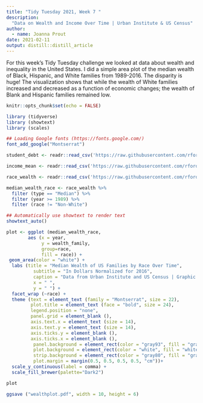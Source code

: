 ```yaml
---
title: "Tidy Tuesday 2021, Week 7 "
description: 
  "Data on Wealth and Income Over Time | Urban Institute & US Census"
author:
  - name: Joanna Prout
date: 2021-02-11
output: distill::distill_article
---
```


For this week's Tidy Tuesday challenge we looked at data about wealth and inequality in the United States.  I did a simple area plot of the median wealth of Black, Hispanic, and White families from 1989-2016.  The disparity is huge! The visualization shows that while the wealth of White families increased and decreased as a function of economic changes; the wealth of Blank and Hispanic families remained low.

```r
knitr::opts_chunk$set(echo = FALSE)

library (tidyverse)
library (showtext)
library (scales)

## Loading Google fonts (https://fonts.google.com/)
font_add_google("Montserrat")

student_debt <- readr::read_csv('https://raw.githubusercontent.com/rfordatascience/tidytuesday/master/data/2021/2021-02-09/student_debt.csv')

income_mean <- readr::read_csv('https://raw.githubusercontent.com/rfordatascience/tidytuesday/master/data/2021/2021-02-09/income_mean.csv')

race_wealth <- readr::read_csv('https://raw.githubusercontent.com/rfordatascience/tidytuesday/master/data/2021/2021-02-09/race_wealth.csv')
```



```r
median_wealth_race <- race_wealth %>% 
  filter (type == "Median") %>%
  filter (year >= 1989) %>%
  filter (race != "Non-White")

## Automatically use showtext to render text
showtext_auto()

plot <- ggplot (median_wealth_race, 
        aes (x = year, 
             y = wealth_family, 
             group=race, 
             fill = race)) + 
 geom_area(color = "white") +
  labs (title = "Median Wealth of US Families by Race Over Time",
          subtitle = "In Dollars Normalized for 2016",
          caption = "Data from Urban Institute and US Census | Graphic by @joieprout",
          x = " ",
          y = " ") +
  facet_wrap (~race) +
  theme (text = element_text (family = "Montserrat", size = 22),
         plot.title = element_text (face = "bold", size = 24),
         legend.position = "none",
         panel.grid = element_blank (),
         axis.text.x = element_text (size = 14),
         axis.text.y = element_text (size = 14),
         axis.ticks.y = element_blank (),
         axis.ticks.x = element_blank (),
          panel.background = element_rect(color = "gray93", fill = "gray93"),
          plot.background = element_rect(color = "white", fill = "white"),
          strip.background = element_rect(color = "gray80", fill = "gray80"),    
          plot.margin = margin(0.5, 0.5, 0.5, 0.5, "cm"))+
  scale_y_continuous(label = comma) +
  scale_fill_brewer(palette="Dark2")

plot

ggsave ("wealthplot.pdf", width = 10, height = 6)
```



